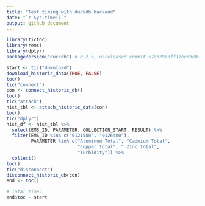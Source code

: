 ```yaml
---
title: "Test timing with duckdb backend"
date: "`r Sys.time()`"
output: github_document
---
```



```r
library(tictoc)
library(rems)
library(dplyr)
packageVersion("duckdb") # 0.2.5, unreleased commit 57ed79e8ff17eedde0483509d4202e9e716e16ab

start <- tic("download")
download_historic_data(TRUE, FALSE)
toc()
tic("connect")
con <- connect_historic_db()
toc()
tic("attach")
hist_tbl <- attach_historic_data(con)
toc()
tic("dplyr")
hist_df <- hist_tbl %>%
  select(EMS_ID, PARAMETER, COLLECTION_START, RESULT) %>%
  filter(EMS_ID %in% c("0121580", "0126400"),
         PARAMETER %in% c("Aluminum Total", "Cadmium Total",
                          "Copper Total", " Zinc Total",
                          "Turbidity")) %>%
  collect()
toc()
tic("disconnect")
disconnect_historic_db(con)
end <- toc()

# Total time:
end$toc - start
```
